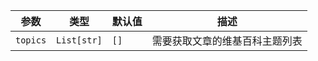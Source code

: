 | 参数 | 类型 | 默认值 | 描述 |
| --- | --- | --- | --- |
| `topics` | `List[str]` | `[]` | 需要获取文章的维基百科主题列表 |